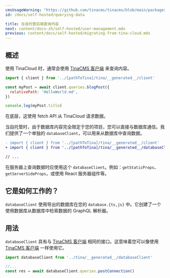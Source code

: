 ```yaml
---
cmsUsageWarning: "https://github.com/tinacms/tinacms/blob/main/packages/@tinacms/cli/src/cmds/init/apply.ts"
id: /docs/self-hosted/querying-data

title: 在自托管后端查询内容
next: content/docs-zh/self-hosted/user-management.mdx
previous: content/docs/self-hosted/migrating-from-tina-cloud.mdx
---
```


## 概述

使用 TinaCloud 时，通常会使用 [TinaCMS 客户端](/docs/data-fetching/overview/) 来查询内容。

```js
import { client } from '../[pathToTina]/tina/__generated__/client'

const myPost = await client.queries.blogPost({
  relativePath: 'HelloWorld.md',
})

console.log(myPost.title)
```

在底层，这使用 fetch API 从 TinaCloud 请求数据。

当自托管时，由于数据库内容完全限定于您的项目，您可以直接与数据库通信。我们提供了一个单独的 `databaseClient`，可以用来从数据库中查询数据。

```diff
- import { client } from '../[pathToTina]/tina/__generated__/client'
+ import { client } from '../[pathToTina]/tina/__generated__/databaseClient'

// ...
```

在服务器上查询数据时应使用这个 `databaseClient`。例如：`getStaticProps`、`getServerSideProps`，或使用 React 服务器组件等。

## 它是如何工作的？

`databaseClient` 使用导出的数据库在您的 `database.{ts,js}` 中。它创建了一个使用数据库从数据库中检索数据的 GraphQL 解析器。

## 用法

`databaseClient` 具有与 [TinaCMS 客户端](/docs/data-fetching/overview/) 相同的接口。这意味着您可以像使用 [TinaCMS 客户端](/docs/data-fetching/overview/) 一样使用它。

```ts
import databaseClient from '../tina/__generated__/databaseClient'

//...
const res = await databaseClient.queries.postConnection()
```